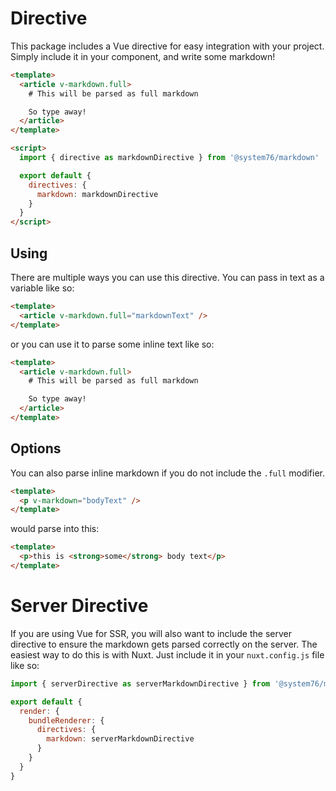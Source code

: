 
<Meta title="Vue Directive" />

# Directive

This package includes a Vue directive for easy integration with your project.
Simply include it in your component, and write some markdown!

```html
<template>
  <article v-markdown.full>
    # This will be parsed as full markdown

    So type away!
  </article>
</template>

<script>
  import { directive as markdownDirective } from '@system76/markdown'

  export default {
    directives: {
      markdown: markdownDirective
    }
  }
</script>
```

## Using

There are multiple ways you can use this directive. You can pass in text as a
variable like so:

```html
<template>
  <article v-markdown.full="markdownText" />
</template>
```

or you can use it to parse some inline text like so:

```html
<template>
  <article v-markdown.full>
    # This will be parsed as full markdown

    So type away!
  </article>
</template>
```

## Options

You can also parse inline markdown if you do not include the `.full` modifier.

```html
<template>
  <p v-markdown="bodyText" />
</template>
```

would parse into this:

```html
<template>
  <p>this is <strong>some</strong> body text</p>
</template>
```

# Server Directive

If you are using Vue for SSR, you will also want to include the server directive
to ensure the markdown gets parsed correctly on the server. The easiest way to
do this is with Nuxt. Just include it in your `nuxt.config.js` file like so:

```js
import { serverDirective as serverMarkdownDirective } from '@system76/markdown'

export default {
  render: {
    bundleRenderer: {
      directives: {
        markdown: serverMarkdownDirective
      }
    }
  }
}
```
